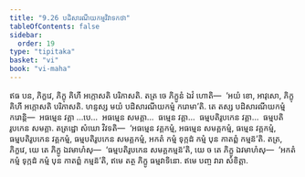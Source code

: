 ```yaml
---
title: "9.26 បដិសារណីយកម្មវិវាទកថា"
tableOfContents: false
sidebar:
  order: 19
type: "tipitaka"
basket: "vi"
book: "vi-maha"
---
```



<DynamicBreadcrumb />

<Division number="436" book="vi-maha">

<Paragraph number="1882" book="vi-maha">
ឥធ បន, ភិក្ខវេ, ភិក្ខុ គិហី អក្កោសតិ បរិភាសតិ. តត្រ ចេ ភិក្ខូនំ ឯវំ ហោតិ—  ‘អយំ ខោ, អាវុសោ, ភិក្ខុ គិហី អក្កោសតិ បរិភាសតិ. ហន្ទស្ស មយំ បដិសារណីយកម្មំ ករោមា’តិ. តេ តស្ស បដិសារណីយកម្មំ ករោន្តិ—  អធម្មេន វគ្គា …បេ…  អធម្មេន សមគ្គា…  ធម្មេន វគ្គា…  ធម្មបតិរូបកេន វគ្គា…  ធម្មបតិរូបកេន សមគ្គា. តត្រដ្ឋោ សំឃោ វិវទតិ—  ‘អធម្មេន វគ្គកម្មំ, អធម្មេន សមគ្គកម្មំ, ធម្មេន វគ្គកម្មំ, ធម្មបតិរូបកេន វគ្គកម្មំ, ធម្មបតិរូបកេន សមគ្គកម្មំ, អកតំ កម្មំ ទុក្កដំ កម្មំ បុន កាតព្ពំ កម្មន៑’តិ. តត្រ, ភិក្ខវេ, យេ តេ ភិក្ខូ ឯវមាហំសុ—  ‘ធម្មបតិរូបកេន សមគ្គកម្មន៑’តិ, យេ ច តេ ភិក្ខូ ឯវមាហំសុ—  ‘អកតំ កម្មំ ទុក្កដំ កម្មំ បុន កាតព្ពំ កម្មន៑’តិ, ឥមេ តត្ថ ភិក្ខូ ធម្មវាទិនោ. ឥមេ បញ្ច វារា សំខិត្តា.
</Paragraph>
</Division>